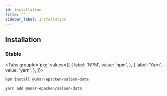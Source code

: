 ```yaml
---
id: installation
title: ''
sidebar_label: Installation
---
```



## Installation

### Stable


<Tabs
groupId='pkg'
values={[
{ label: 'NPM', value: 'npm', },
{ label: 'Yarn', value: 'yarn', },
]}>
<TabItem value="npm">

```bash
npm install @umar-epacken/saloon-data
```

</TabItem>
<TabItem value="yarn">

```bash
yarn add @umar-epacken/saloon-data
```

</TabItem>
</Tabs>



